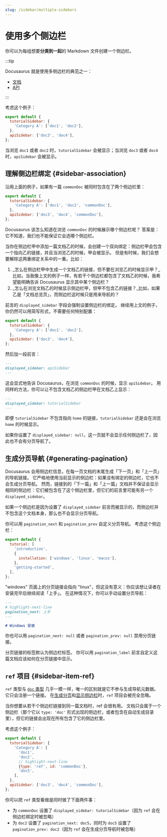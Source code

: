 ```yaml
---
slug: /sidebar/multiple-sidebars
---
```


# 使用多个侧边栏

你可以为每组想要**分类到一起**的 Markdown 文件创建一个侧边栏。

:::tip

Docusaurus 就是使用多侧边栏的典范之一：

- [文档](../../../introduction.mdx)
- [API](../../../cli.mdx)

:::

考虑这个例子：

```js title="sidebars.js"
export default {
  tutorialSidebar: {
    'Category A': ['doc1', 'doc2'],
  },
  apiSidebar: ['doc3', 'doc4'],
};
```

当浏览 `doc1` 或者 `doc2` 时，`tutorialSidebar` 会被显示；当浏览 `doc3` 或者 `doc4` 时，`apiSidebar` 会被显示。

## 理解侧边栏绑定 {#sidebar-association}

沿用上面的例子，如果有一篇 `commonDoc` 被同时包含在了两个侧边栏里：

```js title="sidebars.js"
export default {
  tutorialSidebar: {
    'Category A': ['doc1', 'doc2', 'commonDoc'],
  },
  apiSidebar: ['doc3', 'doc4', 'commonDoc'],
};
```

Docusaurus 该怎么知道在浏览 `commonDoc` 的时候展示哪个侧边栏呢？ 答案是：它不知道，我们也不能保证它会选哪个侧边栏。

当你在侧边栏甲中添加一篇文档乙的时候，会创建一个双向绑定：侧边栏甲会包含一个指向乙的链接，并且当浏览乙的时候，甲会被显示。 但是有时候，我们会想要解除这两重绑定关系中的一重。比如：

1. _怎么在侧边栏甲中生成一个文档乙的链接，但不要在浏览乙的时候显示甲？_比如，当我像上文的例子一样，有若干个侧边栏都包含了文档乙的时候，我希望能明确告诉 Docusaurus 显示其中某个侧边栏？
2. _怎么在浏览文档乙的时候显示侧边栏甲，但甲不包含乙的链接？_比如，如果乙是「文档总览页」，而侧边栏这时候只是用来导航的？

前言的 `displayed_sidebar` 字段会强制设置侧边栏的绑定。 继续用上文的例子，你仍然可以用简写形式，不需要任何特别配置：

```js title="sidebars.js"
export default {
  tutorialSidebar: {
    'Category A': ['doc1', 'doc2'],
  },
  apiSidebar: ['doc3', 'doc4'],
};
```

然后加一段前言：

```md title="commonDoc.md"
---
displayed_sidebar: apiSidebar
---
```

这会显式地告诉 Docusaurus，在浏览 `commonDoc` 的时候，显示 `apiSidebar`。 用同样的方法，你可以让不包含文档乙的侧边栏甲在文档乙上显示：

```md title="home.md"
---
displayed_sidebar: tutorialSidebar
---
```

即便 `tutorialSidebar` 不包含指向 `home` 的链接，`tutorialSidebar` 还是会在浏览 `home` 的时候显示。

如果你设置了 `displayed_sidebar: null`，这一页就不会显示任何侧边栏了，因此也不会有分页导航了。

## 生成分页导航 {#generating-pagination}

Docusaurus 会用侧边栏信息，在每一页文档的末尾生成「下一页」和「上一页」的导航链接。 它严格地使用当前显示的侧边栏：如果没有绑定的侧边栏，它也不会生成分页导航。 然而，链接到的「下一篇」和「上一篇」文档并不保证会显示相同的侧边栏：它们被包含在了这个侧边栏里，但它们的前言里可能有另一个 `displayed_sidebar`。

如果一个侧边栏是因为设置了 `displayed_sidebar` 前言而被显示的，而侧边栏并不包含这个文档本身，那么也不会显示分页导航。

你可以用 `pagination_next` 和 `pagination_prev` 自定义分页导航。 考虑这个侧边栏：

```js title="sidebars.js"
export default {
  tutorial: [
    'introduction',
    {
      installation: ['windows', 'linux', 'macos'],
    },
    'getting-started',
  ],
};
```

"windows" 页面上的分页链接会指向 "linux"，但这没有意义：你应该想让读者在安装完毕后继续阅读「上手」。 在这种情况下，你可以手动设置分页导航：

```md title="windows.md"
---
# highlight-next-line
pagination_next: 上手
---

# Windows 安装
```

你也可以用 `pagination_next: null` 或者 `pagination_prev: null` 禁用分页链接。

分页链接的标签默认为侧边栏标签。 你可以用 `pagination_label` 前言自定义这篇文档应该如何在分页链接中显示。

## `ref` 项目 {#sidebar-item-ref}

`ref` 类型与 [`doc` 类型](./items.mdx#sidebar-item-doc) 几乎一模一样，唯一的区别就是它不参与生成导航元数据。 它只会注册一个链接。 在[生成分页](#generating-pagination)和[显示侧边栏](#sidebar-association)时，`ref` 项目会被完全忽略。

当你想要从若干个侧边栏链接到同一篇文档时，ref 会很有用。 文档只会属于一个侧边栏（那个它以 `type: 'doc'` 形式出现的侧边栏，或者包含在自动生成目录里），但它的链接会出现在所有包含了它的侧边栏里。

考虑这个例子：

```js title="sidebars.js"
export default {
  tutorialSidebar: {
    'Category A': [
      'doc1',
      'doc2',
      // highlight-next-line
      {type: 'ref', id: 'commonDoc'},
      'doc5',
    ],
  },
  apiSidebar: ['doc3', 'doc4', 'commonDoc'],
};
```

你可以把 `ref` 类型看做是同时做了下面两件事：

- 为 `commonDoc` 设置了 `displayed_sidebar: tutorialSidebar`（因为 `ref` 会在侧边栏绑定时被忽略）
- 为 `doc2` 设置了 `pagination_next: doc5`，同时为 `doc5` 设置了 `pagination_prev: doc2`（因为 `ref` 会在生成分页导航时被忽略）
